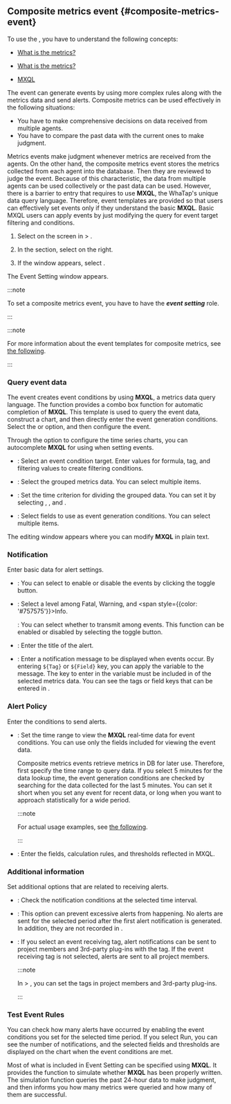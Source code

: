 ## Composite metrics event {#composite-metrics-event}

To use the <Cmdname sid="composite_metrics" className="uitext" />, you have to understand the following concepts:

<Xclude product='npm'>

- [What is the metrics?](metrics-intro)

</Xclude>

<InDoc product='npm'>

- [What is the metrics?](../metrics/common-metrics-intro)

</InDoc>

- [MXQL](../mxql/mxql-overview)

The <Cmdname sid="composite_metrics" className="uitext" /> event can generate events by using more complex rules along with the metrics data and send alerts. Composite metrics can be used effectively in the following situations:

- You have to make comprehensive decisions on data received from multiple agents.
- You have to compare the past data with the current ones to make judgment.

Metrics events make judgment whenever metrics are received from the agents. On the other hand, the composite metrics event stores the metrics collected from each agent into the database. Then they are reviewed to judge the event. Because of this characteristic, the data from multiple agents can be used collectively or the past data can be used. However, there is a barrier to entry that requires to use **MXQL**, the WhaTap's unique data query language. Therefore, event templates are provided so that users can effectively set events only if they understand the basic **MXQL**. Basic MXQL users can apply events by just modifying the query for event target filtering and conditions.

1. Select <Cmdname sid="metrics" className="uitext" /> on the screen in <Cmdname sid="event_statistic" className="uitext" /> &gt; <Cmdname sid="event_setting" className="uitext" />.

2. In the <Cmdname sid="composite_metrics" className="uitext" /> section, select <Cmdname sid="add_notification" className="uitext" /> on the right.

3. If the <Cmdname sid="composite_metrics" className="uitext" /> window appears, select <Cmdname sid="create_new_composite_mxql_event" className="uitext" />.

The Event Setting window appears. 

<ImgLang img='set-event-cmetric.png' desc='Composite Metrics Event Setting' />

<Xclude product='server'>

:::note

To set a composite metrics event, you have to have the **_event setting_** role.

:::

</Xclude>

<InDoc product='server,postgresql,java,python,php,nodejs,golang,dotnet,browser'>

:::note

For more information about the event templates for composite metrics, see [the following](#composite-metrics-template).

:::

</InDoc>

### Query event data

<Cmdname sid="composite_metrics" className="uitext" /> The event creates event conditions by using <b>MXQL</b>, a metrics data query language. The <Cmdname sid="create_new_composite_mxql_event" className="uitext" /> function provides a combo box function for automatic completion of <b>MXQL</b>. This template is used to query the event data, construct a chart, and then directly enter the event generation conditions. Select the <Cmdname sid="widget" className="uitext" /> or <Cmdname sid="text" className="uitext" /> option, and then configure the event.

<Tabs>
<TabItem value='widget' label='Widget'>

Through the option to configure the time series charts, you can autocomplete **MXQL** for using when setting events.

<ImgLang img='set-event-data-view.png' desc='Event data inquiry' />

- <Cmdname sid="filter" className="uitext" />: Select an event condition target. Enter values for <LinkImage img="number-01.png" className="ico" /> formula, <LinkImage img="number-02.png" className="ico" /> tag, and <LinkImage img="number-03.png" className="ico" /> filtering values to create filtering conditions.

  <ImgLang img='set-event-cmetric-filter.png' desc='Filter' />

- <Cmdname sid="groupby" className="uitext" />: Select the grouped metrics data. You can select multiple items.

- <Cmdname sid="timeunit" className="uitext" />: Set the time criterion for dividing the grouped data. You can set it by selecting <Cmdname sid="second" className="uitext" />, <Cmdname sid="minute" className="uitext" />, and <Cmdname sid="hour" className="uitext" />.

- <Cmdname sid="field" className="uitext" />: Select fields to use as event generation conditions. You can select multiple items.

</TabItem>
<TabItem value='text' label='Text'>

The editing window appears where you can modify **MXQL** in plain text.

<ImgLang img='set-event-metrics-text.png' desc='Metrics Event - Text' />

</TabItem>
</Tabs>

### Notification

Enter basic data for alert settings.

- <Cmdname sid="enable_events" className="uitext" />: You can select to enable or disable the events by clicking the toggle button.

- <Cmdname sid="level" className="uitext" />: Select a level among <span class='vslow'>Fatal</span>, <span class='slow'>Warning</span>, and <span style={{color: '#757575'}}>Info</span>.

  <Cmdname sid="CNT08320" className="uitext" />: You can select whether to transmit <Cmdname sid="CNT08320" className="uitext" /> among events. This function can be enabled or disabled by selecting the toggle button.

- <Cmdname sid="title" className="uitext" />: Enter the title of the alert.

- <Cmdname sid="message" className="uitext" />: Enter a notification message to be displayed when events occur. By entering <code>&#36;&#123;Tag&#125;</code> or <code>&#36;&#123;Field&#125;</code> key, you can apply the variable to the message. The key to enter in the variable must be included in <Cmdname sid="category" className="uitext" /> of the selected metrics data. You can see the tags or field keys that can be entered in <Cmdname sid="tag_count" className="uitext" />.

  <ImgLang img='event-config-message-example.png' desc='Message example' />

### Alert Policy

Enter the conditions to send alerts.

- <Cmdname sid="data_time_range" className="uitext" />: Set the time range to view the <b>MXQL</b> real-time data for event conditions. You can use only the fields included for viewing the event data.

  Composite metrics events retrieve metrics in DB for later use. Therefore, first specify the time range to query data. If you select 5 minutes for the data lookup time, the event generation conditions are checked by searching for the data collected for the last 5 minutes. You can set it short when you set any event for recent data, or long when you want to approach statistically for a wide period. 

  <Xclude product="altibase,amazon-cloudwatch,amazon-ecs,azure,cubrid,mongodb,mssql,mssql-v1,mysql,ncloud,oracle-cloud,oracle,redis,server,tibero,browser">

  :::note

  For actual usage examples, see [the following](#template).

  :::

  </Xclude>

- <Cmdname sid="condition" className="uitext" />: Enter the fields, calculation rules, and thresholds reflected in MXQL.

### Additional information

Set additional options that are related to receiving alerts.

- <Cmdname sid="interval" className="uitext" />: Check the notification conditions at the selected time interval.

- <Cmdname sid="silent" className="uitext" />: This option can prevent excessive alerts from happening. No alerts are sent for the selected period after the first alert notification is generated. In addition, they are not recorded in <Cmdname sid="event_history" className="uitext" />.

- <Cmdname sid="event_tag" className="uitext" />: If you select an event receiving tag, alert notifications can be sent to project members and 3rd-party plug-ins with the tag. If the event receiving tag is not selected, alerts are sent to all project members.

  :::note

  In <Cmdname sid="event_statistic" className="uitext" /> &gt; <Cmdname sid="event_receive_configuration" className="uitext" />, you can set the tags in project members and 3rd-party plug-ins.

  :::

### Test Event Rules

<ImgLang img='set-event-cmetric-test.png' desc='Testing event rules' />

You can check how many alerts have occurred by enabling the event conditions you set for the selected time period. If you select Run, you can see the number of notifications, and the selected fields and thresholds are displayed on the chart when the event conditions are met.

Most of what is included in Event Setting can be specified using **MXQL**. It provides the function to simulate whether **MXQL** has been properly written. The simulation function queries the past 24-hour data to make judgment, and then informs you how many metrics were queried and how many of them are successful.
